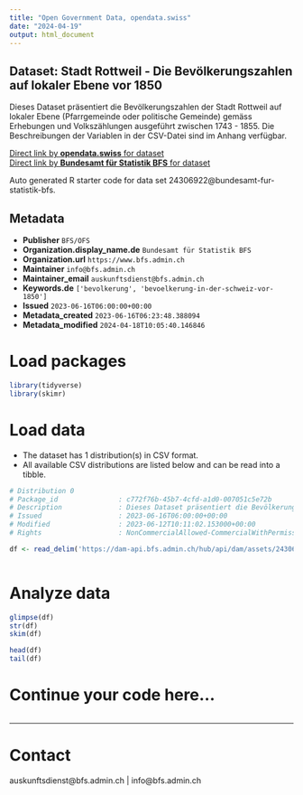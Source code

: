 ```yaml
---
title: "Open Government Data, opendata.swiss"
date: "2024-04-19"
output: html_document
---
```


## Dataset: Stadt Rottweil - Die Bevölkerungszahlen auf lokaler Ebene vor 1850

Dieses Dataset präsentiert die Bevölkerungszahlen der Stadt Rottweil auf lokaler Ebene (Pfarrgemeinde oder politische Gemeinde) gemäss Erhebungen und Volkszählungen ausgeführt zwischen 1743 - 1855. Die Beschreibungen der Variablen in der CSV-Datei sind im Anhang verfügbar.

[Direct link by **opendata.swiss** for dataset](https://opendata.swiss/de/dataset/stadt-rottweil-die-bevolkerungszahlen-auf-lokaler-ebene-vor-1850)<br>
[Direct link by **Bundesamt für Statistik BFS** for dataset](https://www.bfs.admin.ch/asset/de/ts-x-01-2223-RW)

Auto generated R starter code for data set 24306922@bundesamt-fur-statistik-bfs.

## Metadata

- **Publisher** `BFS/OFS`
- **Organization.display_name.de** `Bundesamt für Statistik BFS`
- **Organization.url** `https://www.bfs.admin.ch`
- **Maintainer** `info@bfs.admin.ch`
- **Maintainer_email** `auskunftsdienst@bfs.admin.ch`
- **Keywords.de** `['bevolkerung', 'bevoelkerung-in-der-schweiz-vor-1850']`
- **Issued** `2023-06-16T06:00:00+00:00`
- **Metadata_created** `2023-06-16T06:23:48.388094`
- **Metadata_modified** `2024-04-18T10:05:40.146846`


# Load packages

```r

library(tidyverse)
library(skimr)

```

# Load data

-   The dataset has 1 distribution(s) in CSV format.
-   All available CSV distributions are listed below and can be read into a tibble.

```r

# Distribution 0
# Package_id               : c772f76b-45b7-4cfd-a1d0-007051c5e72b
# Description              : Dieses Dataset präsentiert die Bevölkerungszahlen der Stadt Rottweil auf lokaler Ebene (Pfarrgemeinde oder politische Gemeinde) gemäss Erhebungen und Volkszählungen ausgeführt zwischen 1743 - 1855. Die Beschreibungen der Variablen in der CSV-Datei sind im Anhang verfügbar.
# Issued                   : 2023-06-16T06:00:00+00:00
# Modified                 : 2023-06-12T10:11:02.153000+00:00
# Rights                   : NonCommercialAllowed-CommercialWithPermission-ReferenceRequired

df <- read_delim('https://dam-api.bfs.admin.ch/hub/api/dam/assets/24306949/master')



```

# Analyze data

```r

glimpse(df)
str(df)
skim(df)

head(df)
tail(df)

```

# Continue your code here...

```r

```

------------------------------------------------------------------------

# Contact

auskunftsdienst@bfs.admin.ch | info@bfs.admin.ch
